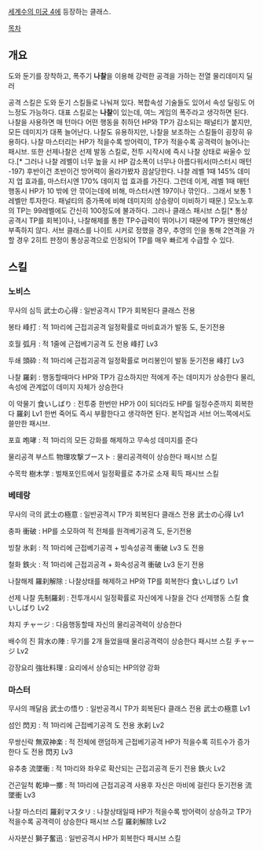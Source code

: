 [[세계수의 미궁 4]]에 등장하는 클래스.

[[목차]]

== 개요 ==
도와 둔기를 장착하고, 폭주기 '''나찰'''을 이용해 강력한 공격을 가하는 전열 물리데미지 딜러

공격 스킬은 도와 둔기 스킬들로 나눠져 있다. 복합속성 기술들도 있어서 속성 딜링도 어느정도 가능하다. 대표 스킬로는 '''나찰'''이 있는데, 여느 게임의 폭주라고 생각하면 된다. 나찰을 사용하면 매 턴마다 어떤 행동을 취하던 HP와 TP가 감소되는 패널티가 붙지만, 모든 데미지가 대폭 늘어난다.
나찰도 유용하지만, 나찰을 보조하는 스킬들이 굉장히 유용하다. 나찰 마스터리는 HP가 적을수록 방어력이, TP가 적을수록 공격력이 늘어나는 패시브. 또한 선제나찰은 선제 발동 스킬로, 전투 시작시에 즉시 나찰 상태로 싸울수 있다.[* 그러나 나찰 레벨이 너무 높을 시 HP 감소폭이 너무나 아름다워서(마스터시 매턴 -197) 후반이건 초반이건 방어력이 올라가봤자 끔살당한다. 나찰 레벨 1때 145% 데미지 업 효과를, 마스터시엔 170% 데미지 업 효과를 가진다. 그런데 이게, 레벨 1때 매턴 행동시 HP가 10 밖에 안 깎이는데에 비해, 마스터시엔 197이나 깎인다.. 그래서 보통 1레벨만 투자한다. 패널티의 증가폭에 비해 데미지의 상승량이 미비하기 때문.]
모노노후의 TP는 99레벨에도 간신히 100정도에 불과하다. 그러나 클래스 패시브 스킬[* 통상 공격시 TP를 회복]이나, 나찰해제를 통한 TP수급력이 뛰어나기 때문에 TP가 웬만해선 부족하지 않다. 서브 클래스를 나이트 시커로 정했을 경우, 추영의 인을 통해 2연격을 가할 경우 2히트 판정이 통상공격으로 인정되어 TP를 매우 빠르게 수급할 수 있다.



== 스킬 ==
=== 노비스 ===
무사의 심득 武士の心得 : 일반공격시 TP가 회복된다 클래스 전용

봉타 峰打 : 적 1마리에 근접괴공격 일정확률로 마비효과가 발동 도, 둔기전용

호월 弧月 : 적 1줄에 근접베기공격 도 전용 峰打 Lv3

두쇄 頭砕 : 적 1마리에 근접괴공격 일정확률로 머리봉인이 발동 둔기전용 峰打 Lv3

나찰 羅刹 : 행동할때마다 HP와 TP가 감소하지만 적에게 주는 데미지가 상승한다
물리,속성에 관계없이 데미지 자체가 상승한다

이 악물기 食いしばり : 전투중 한번만 HP가 0이 되더라도 HP를 일정수준까지 회복한다 羅刹 Lv1
한번 죽어도 즉시 부활한다고 생각하면 된다. 본직업과 서브 어느쪽에서도 쓸만한 패시브.

포효 咆哮 : 적 1마리의 모든 강화를 해제하고 무속성 데미지를 준다

물리공격 부스트 物理攻撃ブースト : 물리공격력이 상승한다 패시브 스킬

수목학 樹木学 : 벌채포인트에서 일정확률로 추가로 소재 획득 패시브 스킬

=== 베테랑 ===
무사의 극의 武士の極意 : 일반공격시 TP가 회복된다 클래스 전용 武士の心得 Lv1

충파 衝破 : HP를 소모하여 적 전체를 원격베기공격 도, 둔기전용

빙찰 氷刹 : 적 1마리에 근접베기공격 + 빙속성공격 衝破 Lv3 도 전용

철화 鉄火 : 적 1마리에 근접괴공격 + 화속성공격 衝破 Lv3 둔기 전용

나찰해제 羅刹解除 : 나찰상태를 해제하고 HP와 TP를 회복한다 食いしばり Lv1

선제 나찰 先制羅刹 : 전투개시시 일정확률로 자신에게 나찰을 건다 선제행동 스킬 食いしばり Lv2

챠지 チャージ : 다음행동할때 자신의 물리공격력이 상승한다

배수의 진 背水の陣 : 무기를 2개 들었을때 물리공격력이 상승한다 패시브 스킬 チャージ Lv2

강장요리 強壮料理 : 요리에서 상승되는 HP의양 강화

=== 마스터 ===
무사의 깨달음 武士の悟り : 일반공격시 TP가 회복된다 클래스 전용 武士の極意 Lv1

섬인 閃刃 : 적 1마리에 근접베기공격 도 전용 氷刹 Lv2

무쌍신락 無双神楽 : 적 전체에 랜덤하게 근접베기공격 HP가 적을수록 히트수가 증가한다 도 전용 閃刃 Lv3

유추충 流墜衝 : 적 1마리와 좌우로 확산되는 근접괴공격 둔기 전용 鉄火 Lv2

건곤일척 乾坤一擲 : 적 1마리에 근접괴공격 사용후 자신은 마비에 걸린다 둔기전용 流墜衝 Lv3

나찰 마스터리 羅刹マスタリ : 나찰상태일때 HP가 적을수록 방어력이 상승하고 TP가 적을수록 공격력이 상승한다 패시브 스킬 羅刹解除 Lv2

사자분신 獅子奮迅 : 일반공격시 HP가 회복한다 패시브 스킬
